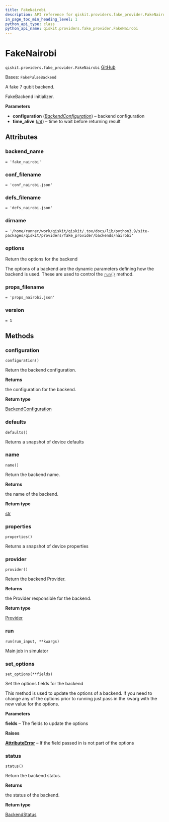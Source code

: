 ```yaml
---
title: FakeNairobi
description: API reference for qiskit.providers.fake_provider.FakeNairobi
in_page_toc_min_heading_level: 1
python_api_type: class
python_api_name: qiskit.providers.fake_provider.FakeNairobi
---
```


# FakeNairobi

<span id="qiskit.providers.fake_provider.FakeNairobi" />

`qiskit.providers.fake_provider.FakeNairobi` [GitHub](https://github.com/qiskit/qiskit/tree/stable/0.25/qiskit/providers/fake_provider/backends/nairobi/fake_nairobi.py "view source code")

Bases: `FakePulseBackend`

A fake 7 qubit backend.

FakeBackend initializer.

**Parameters**

*   **configuration** ([*BackendConfiguration*](qiskit.providers.models.BackendConfiguration "qiskit.providers.models.BackendConfiguration")) – backend configuration
*   **time\_alive** ([*int*](https://docs.python.org/3/library/functions.html#int "(in Python v3.12)")) – time to wait before returning result

## Attributes

<span id="qiskit.providers.fake_provider.FakeNairobi.backend_name" />

### backend\_name

`= 'fake_nairobi'`

<span id="qiskit.providers.fake_provider.FakeNairobi.conf_filename" />

### conf\_filename

`= 'conf_nairobi.json'`

<span id="qiskit.providers.fake_provider.FakeNairobi.defs_filename" />

### defs\_filename

`= 'defs_nairobi.json'`

<span id="qiskit.providers.fake_provider.FakeNairobi.dirname" />

### dirname

`= '/home/runner/work/qiskit/qiskit/.tox/docs/lib/python3.9/site-packages/qiskit/providers/fake_provider/backends/nairobi'`

<span id="qiskit.providers.fake_provider.FakeNairobi.options" />

### options

Return the options for the backend

The options of a backend are the dynamic parameters defining how the backend is used. These are used to control the [`run()`](#qiskit.providers.fake_provider.FakeNairobi.run "qiskit.providers.fake_provider.FakeNairobi.run") method.

<span id="qiskit.providers.fake_provider.FakeNairobi.props_filename" />

### props\_filename

`= 'props_nairobi.json'`

<span id="qiskit.providers.fake_provider.FakeNairobi.version" />

### version

`= 1`

## Methods

### configuration

<span id="qiskit.providers.fake_provider.FakeNairobi.configuration" />

`configuration()`

Return the backend configuration.

**Returns**

the configuration for the backend.

**Return type**

[BackendConfiguration](qiskit.providers.models.BackendConfiguration "qiskit.providers.models.BackendConfiguration")

### defaults

<span id="qiskit.providers.fake_provider.FakeNairobi.defaults" />

`defaults()`

Returns a snapshot of device defaults

### name

<span id="qiskit.providers.fake_provider.FakeNairobi.name" />

`name()`

Return the backend name.

**Returns**

the name of the backend.

**Return type**

[str](https://docs.python.org/3/library/stdtypes.html#str "(in Python v3.12)")

### properties

<span id="qiskit.providers.fake_provider.FakeNairobi.properties" />

`properties()`

Returns a snapshot of device properties

### provider

<span id="qiskit.providers.fake_provider.FakeNairobi.provider" />

`provider()`

Return the backend Provider.

**Returns**

the Provider responsible for the backend.

**Return type**

[Provider](qiskit.providers.Provider "qiskit.providers.Provider")

### run

<span id="qiskit.providers.fake_provider.FakeNairobi.run" />

`run(run_input, **kwargs)`

Main job in simulator

### set\_options

<span id="qiskit.providers.fake_provider.FakeNairobi.set_options" />

`set_options(**fields)`

Set the options fields for the backend

This method is used to update the options of a backend. If you need to change any of the options prior to running just pass in the kwarg with the new value for the options.

**Parameters**

**fields** – The fields to update the options

**Raises**

[**AttributeError**](https://docs.python.org/3/library/exceptions.html#AttributeError "(in Python v3.12)") – If the field passed in is not part of the options

### status

<span id="qiskit.providers.fake_provider.FakeNairobi.status" />

`status()`

Return the backend status.

**Returns**

the status of the backend.

**Return type**

[BackendStatus](qiskit.providers.models.BackendStatus "qiskit.providers.models.BackendStatus")

